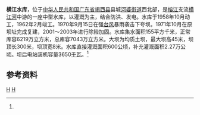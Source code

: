 {{Otheruses|横江水库|other=同名或類似名的其它條目描述}}
{{Infobox Reservoir 
|name = 横江水库
|nickname =
|image = 
|image_caption = 
|map = 
|map_caption = 
|pushpin_map = China Guangdong
|pushpin_map_caption = 横江水库在广东的位置
|code =
|class = 中型水库
|location_of_reservoir = [[广东省|广东省]][[揭西县|揭西县]][[河婆街道|河婆街道]]
|location_of_dam = 新四村水班头
|inflow =  
|outflow =  横江河
|catchment_area = 155
|reservoir_area = 
|mean_depth = 
|maximum_depth = 
|flood_level = 
|normal_water_level =
|dead_water_level = 
|water_quality = 
|island = 
|maximum_storage_capacity = 
|normal_storage_capacity =6210万
|dead_storage_capacity = 
|type_of_dam =均质土坝
|elevation_of_dam = 
|height_of_dam = 45
|length_of_dam =300
|width_of_dam =8
|installed_capacity = 3650千瓦
|irrigated_area =
|start = 1958年10月
|complete = 1962年2月
|cost = 
|emigrate =
|latd = 23
|latm = 29
|lats = 25
|latNS =N 
|longd = 115
|longm = 47
|longs = 39
|longEW = E
|website = 
|footnotes = <ref name="中国河湖大典">{{cite book |author=《[[中国河湖大典|中国河湖大典]]》编纂委员会 |title=《中国河湖大典·珠江卷》 |year=2013年1月 |publisher=中国水利水电出版社 |location=北京 |pages=351页|isbn= 978-7-5170-0561-2 }}</ref>
}}
'''横江水库'''，位于[[中华人民共和国|中华人民共和国]][[广东省|广东省]][[揭西县|揭西县]]县城[[河婆街道|河婆街道]]西北部，是[[榕江_(广东)|榕江]]支流[[横江河_(榕江)|横江河]]中游的一座中型水库，以灌溉为主，结合防洪、发电。水库于1958年10月动工，1962年2月竣工。1970年9月15日在强[[台风|台风]]暴雨袭击下夸坝。1971年10月在原坝址完成复建，2001～2003年进行除险加固。水库集水面积155平方千米，正常库容6219万立方米，总库容7043万立方米。大坝为均质土坝，最大坝高45米，坝顶长300米，坝顶宽8米。水库直接灌溉面积600公顷，补充灌溉面积2.27万公顷。坝后电站装机容量3650[[千瓦|千瓦]]。<ref name="中国河湖大典"/>

==参考资料==
{{reflist}}
[[Category:广东水库|H]]
[[Category:揭西县|H]]